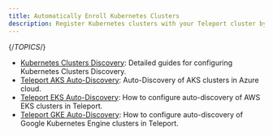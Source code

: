 ```yaml
---
title: Automatically Enroll Kubernetes Clusters
description: Register Kubernetes clusters with your Teleport cluster by polling service discovery endpoints.
---
```


{/*TOPICS*/}

- [Kubernetes Clusters Discovery](kubernetes/overview.mdx): Detailed guides for configuring Kubernetes Clusters Discovery.
- [Teleport AKS Auto-Discovery](kubernetes/azure.mdx): Auto-Discovery of AKS clusters in Azure cloud.
- [Teleport EKS Auto-Discovery](kubernetes/aws.mdx): How to configure auto-discovery of AWS EKS clusters in Teleport.
- [Teleport GKE Auto-Discovery](kubernetes/google-cloud.mdx): How to configure auto-discovery of Google Kubernetes Engine clusters in Teleport.
